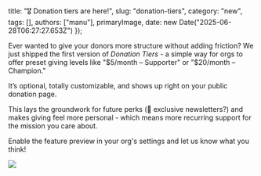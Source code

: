 
  title: "🎖️ Donation tiers are here!",
  slug: "donation-tiers",
  category: "new",
  tags: [],
  authors: ["manu"],
  primaryImage,
  date: new Date("2025-06-28T06:27:27.653Z")
});


Ever wanted to give your donors more structure without adding friction? We just shipped the first version of *Donation Tiers* - a simple way for orgs to offer preset giving levels like "\$5/month – Supporter" or "\$20/month – Champion."

It’s optional, totally customizable, and shows up right on your public donation page.

This lays the groundwork for future perks (👀 exclusive newsletters?) and makes giving feel more personal - which means more recurring support for the mission you care about.

Enable the feature preview in your org's settings and let us know what you think!

<img src="https://hc-cdn.hel1.your-objectstorage.com/s/v3/5c0c16ae3a9604b7c95ca3a3f8d725c3687239f7_image.png" />